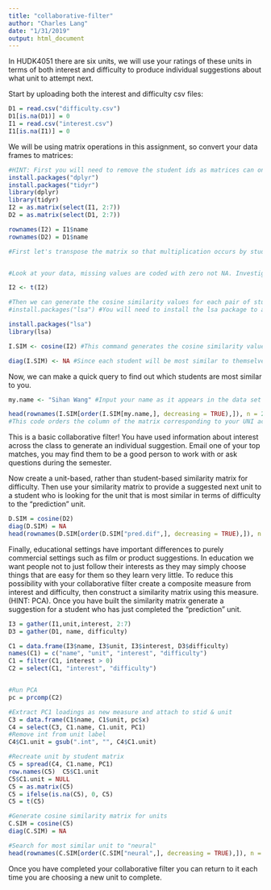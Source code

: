 ```yaml
---
title: "collaborative-filter"
author: "Charles Lang"
date: "1/31/2019"
output: html_document
---
```


In HUDK4051 there are six units, we will use your ratings of these units in terms of both interest and difficulty to produce individual suggestions about what unit to attempt next.

Start by uploading both the interest and difficulty csv files:
```r
D1 = read.csv("difficulty.csv")
D1[is.na(D1)] = 0
I1 = read.csv("interest.csv")
I1[is.na(I1)] = 0

```

We will be using matrix operations in this assignment, so convert your data frames to matrices:
```r
#HINT: First you will need to remove the student ids as matrices can only contain one data type. You will then need to rename your row names with the student ids.
install.packages("dplyr")
install.packages("tidyr")
library(dplyr)
library(tidyr)
I2 = as.matrix(select(I1, 2:7))
D2 = as.matrix(select(D1, 2:7))

rownames(I2) = I1$name
rownames(D2) = D1$name
```


```r
#First let's transpose the matrix so that multiplication occurs by students rather than units.


#Look at your data, missing values are coded with zero not NA. Investigate cosine similarity and decide whether your missing values should be coded with zeros or NAs. Explain your choice.

I2 <- t(I2)

#Then we can generate the cosine similarity values for each pair of students
#install.packages("lsa") #You will need to install the lsa package to access the cosine command.

install.packages("lsa")
library(lsa)

I.SIM <- cosine(I2) #This command generates the cosine similarity values as a new matrix. Click on I.SIM in the Global Environment pane to see what it looks like.

diag(I.SIM) <- NA #Since each student will be most similar to themselves we want to remove that information
```

Now, we can make a quick query to find out which students are most similar to you. 
```r
my.name <- "Sihan Wang" #Input your name as it appears in the data set

head(rownames(I.SIM[order(I.SIM[my.name,], decreasing = TRUE),]), n = 2)
#This code orders the column of the matrix corresponding to your UNI according to similarity and returns the top two UNI ids for the students who's interests are most similar to yours
```

This is a basic collaborative filter! You have used information about interest across the class to generate an individual suggestion. Email one of your top matches, you may find them to be a good person to work with or ask questions during the semester.

Now create a unit-based, rather than student-based similarity matrix for difficulty. Then use your similarity matrix to provide a suggested next unit to a student who is looking for the unit that is most similar in terms of difficulty to the "prediction" unit. 
```r
D.SIM = cosine(D2)
diag(D.SIM) = NA
head(rownames(D.SIM[order(D.SIM["pred.dif",], decreasing = TRUE),]), n = 2)
```


Finally, educational settings have important differences to purely commercial settings such as film or product suggestions. In education we want people not to just follow their interests as they may simply choose things that are easy for them so they learn very little. To reduce this possibility with your collaborative filter create a composite measure from interest and difficulty, then construct a similarity matrix using this measure. (HINT: PCA). Once you have built the similarity matrix generate a suggestion for a student who has just completed the "prediction" unit.

```r
I3 = gather(I1,unit,interest, 2:7)
D3 = gather(D1, name, difficulty)

C1 = data.frame(I3$name, I3$unit, I3$interest, D3$difficulty)
names(C1) = c("name", "unit", "interest", "difficulty")
C1 = filter(C1, interest > 0)
C2 = select(C1, "interest", "difficulty")


#Run PCA
pc = prcomp(C2)

#Extract PC1 loadings as new measure and attach to stid & unit
C3 = data.frame(C1$name, C1$unit, pc$x)
C4 = select(C3, C1.name, C1.unit, PC1)
#Remove int from unit label
C4$C1.unit = gsub(".int", "", C4$C1.unit)

#Recreate unit by student matrix
C5 = spread(C4, C1.name, PC1)
row.names(C5)  C5$C1.unit
C5$C1.unit = NULL
C5 = as.matrix(C5)
C5 = ifelse(is.na(C5), 0, C5)
C5 = t(C5)

#Generate cosine similarity matrix for units
C.SIM = cosine(C5)
diag(C.SIM) = NA

#Search for most similar unit to "neural"
head(rownames(C.SIM[order(C.SIM["neural",], decreasing = TRUE),]), n = 1)

```

Once you have completed your collaborative filter you can return to it each time you are choosing a new unit to complete.


